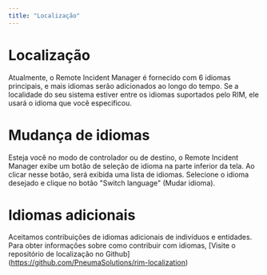 ```yaml
---
title: "Localização"
---
```


# Localização

Atualmente, o Remote Incident Manager é fornecido com 6 idiomas principais, e mais idiomas serão adicionados ao longo do tempo. Se a localidade do seu sistema estiver entre os idiomas suportados pelo RIM, ele usará o idioma que você especificou.

# Mudança de idiomas

Esteja você no modo de controlador ou de destino, o Remote Incident Manager exibe um botão de seleção de idioma na parte inferior da tela. Ao clicar nesse botão, será exibida uma lista de idiomas. Selecione o idioma desejado e clique no botão "Switch language" (Mudar idioma).

# Idiomas adicionais

Aceitamos contribuições de idiomas adicionais de indivíduos e entidades. Para obter informações sobre como contribuir com idiomas, [Visite o repositório de localização no Github] (https://github.com/PneumaSolutions/rim-localization)